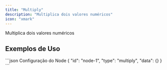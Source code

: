 ```yaml
---
title: "Multiply"
description: "Multiplica dois valores numéricos"
icon: "xmark"
---
```


<Card title="O que faz?" icon="lightbulb" iconType="duotone">
  Multiplica dois valores numéricos
</Card>


## Exemplos de Uso

<Tabs>
  <Tab title="Exemplo Básico">
    
  </Tab>
</Tabs>

<CodeGroup>
```json Configuração do Node
{
  "id": "node-1",
  "type": "multiply",
  "data": {}
}
```
</CodeGroup>
